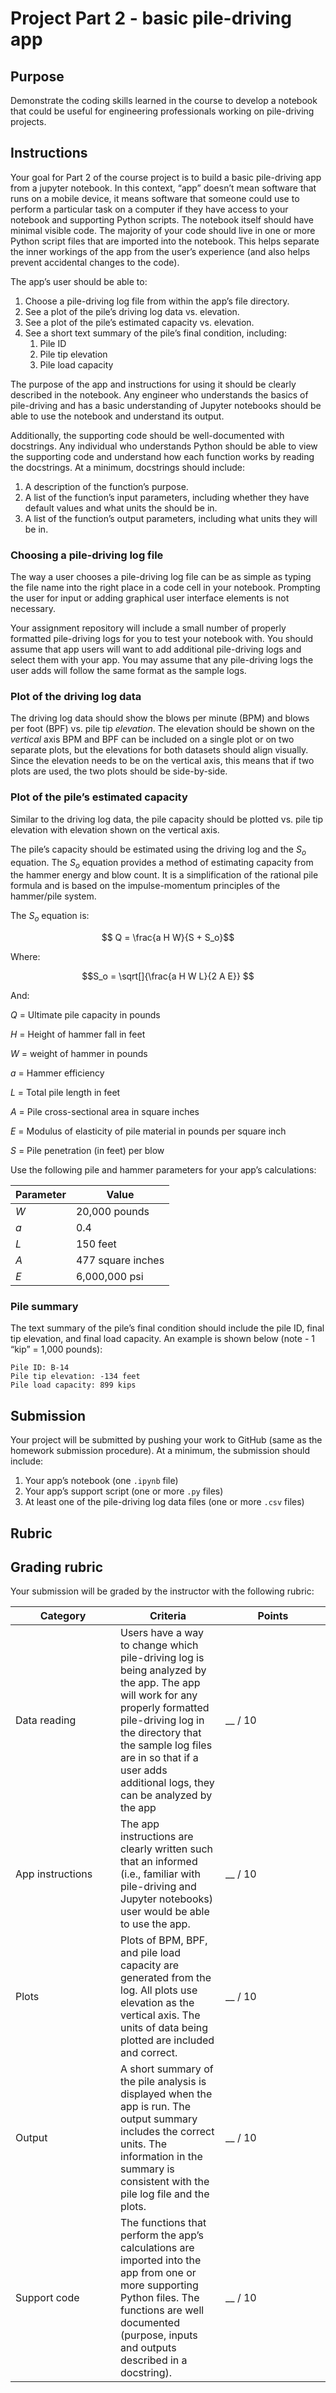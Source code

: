 # Project Part 2 - basic pile-driving app

## Purpose

Demonstrate the coding skills learned in the course to develop a notebook that could be useful for engineering professionals working on pile-driving projects.

## Instructions

Your goal for Part 2 of the course project is to build a basic pile-driving app from a jupyter notebook.
In this context, "app" doesn't mean software that runs on a mobile device, it means software that someone could use to perform a particular task on a computer if they have access to your notebook and supporting Python scripts.
The notebook itself should have minimal visible code.
The majority of your code should live in one or more Python script files that are imported into the notebook.
This helps separate the inner workings of the app from the user's experience (and also helps prevent accidental changes to the code).

The app's user should be able to:

1. Choose a pile-driving log file from within the app's file directory.
2. See a plot of the pile's driving log data vs. elevation.
3. See a plot of the pile's estimated capacity vs. elevation.
4. See a short text summary of the pile's final condition, including:
   1. Pile ID
   2. Pile tip elevation
   3. Pile load capacity

The purpose of the app and instructions for using it should be clearly described in the notebook.
Any engineer who understands the basics of pile-driving and has a basic understanding of Jupyter notebooks should be able to use the notebook and understand its output.

Additionally, the supporting code should be well-documented with docstrings.
Any individual who understands Python should be able to view the supporting code and understand how each function works by reading the docstrings. 
At a minimum, docstrings should include:

1. A description of the function's purpose.
2. A list of the function's input parameters, including whether they have default values and what units the should be in.
3. A list of the function's output parameters, including what units they will be in.

### Choosing a pile-driving log file

The way a user chooses a pile-driving log file can be as simple as typing the file name into the right place in a code cell in your notebook.
Prompting the user for input or adding graphical user interface elements is not necessary.

Your assignment repository will include a small number of properly formatted pile-driving logs for you to test your notebook with.
You should assume that app users will want to add additional pile-driving logs and select them with your app.
You may assume that any pile-driving logs the user adds will follow the same format as the sample logs.

### Plot of the driving log data

The driving log data should show the blows per minute (BPM) and blows per foot (BPF) vs. pile tip *elevation*.
The elevation should be shown on the *vertical* axis
BPM and BPF can be included on a single plot or on two separate plots, but the elevations for both datasets should align visually. 
Since the elevation needs to be on the vertical axis, this means that if two plots are used, the two plots should be side-by-side.

### Plot of the pile's estimated capacity

Similar to the driving log data, the pile capacity should be plotted vs. pile tip elevation with elevation shown on the vertical axis.

The pile's capacity should be estimated using the driving log and the $S_o$ equation.
The $S_o$ equation provides a method of estimating capacity from the hammer energy and blow count. 
It is a simplification of the rational pile formula and is based on the impulse-momentum principles of the hammer/pile system.

The $S_o$ equation is:

$$ Q = \frac{a H W}{S + S_o}$$

Where:

$$S_o = \sqrt[]{\frac{a H W L}{2 A E}} $$

And:

$Q$ = Ultimate pile capacity in pounds

$H$ = Height of hammer fall in feet

$W$ = weight of hammer in pounds

$a$ = Hammer efficiency

$L$ = Total pile length in feet

$A$ = Pile cross-sectional area in square inches

$E$ = Modulus of elasticity of pile material in pounds per square inch

$S$ = Pile penetration (in feet) per blow

Use the following pile and hammer parameters for your app's calculations:

| Parameter | Value |
|----------|-----|
| $W$ | 20,000 pounds |
| $a$ | 0.4 |
| $L$ | 150 feet |
| $A$ | 477 square inches |
| $E$ | 6,000,000 psi |

### Pile summary

The text summary of the pile's final condition should include the pile ID, final tip elevation, and final load capacity.
An example is shown below (note - 1 "kip" = 1,000 pounds):

```
Pile ID: B-14
Pile tip elevation: -134 feet
Pile load capacity: 899 kips
```

## Submission

Your project will be submitted by pushing your work to GitHub (same as the homework submission procedure).
At a minimum, the submission should include:

1. Your app's notebook (one `.ipynb` file)
2. Your app's support script (one or more `.py` files)
3. At least one of the pile-driving log data files (one or more `.csv` files)


## Rubric
## Grading rubric

Your submission will be graded by the instructor with the following rubric:


| Category | Criteria | Points |
|----|----|----|
| Data reading | Users have a way to change which pile-driving log is being analyzed by the app. The app will work for any properly formatted pile-driving log in the directory that the sample log files are in so that if a user adds additional logs, they can be analyzed by the app |  __ / 10 |
| App instructions | The app instructions are clearly written such that an informed (i.e., familiar with pile-driving and Jupyter notebooks) user would be able to use the app. |  __ / 10  |
| Plots | Plots of BPM, BPF, and pile load capacity are generated from the log. All plots use elevation as the vertical axis. The units of data being plotted are included and correct. |  __ / 10 |
| Output |  A short summary of the pile analysis is displayed when the app is run. The output summary includes the correct units. The information in the summary is consistent with the pile log file and the plots. |  __ / 10|
| Support code |  The functions that perform the app's calculations are imported into the app from one or more supporting Python files. The functions are well documented (purpose, inputs and outputs described in a docstring). |  __ / 10 |